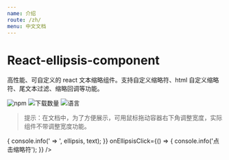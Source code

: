 ```yaml
---
name: 介绍
route: /zh/
menu: 中文文档
---
```



# React-ellipsis-component

高性能、可自定义的 react 文本缩略组件。支持自定义缩略符、html 自定义缩略符、尾文本过滤、缩略回调等功能。

![npm](https://img.shields.io/npm/v/react-ellipsis-component.svg) ![下载数量](https://img.shields.io/npm/dt/react-ellipsis-component.svg) ![语言](https://img.shields.io/badge/language-typescript-yellow.svg)

> 提示：在文档中，为了方便展示，可用鼠标拖动容器右下角调整宽度，实际组件不带调整宽度功能。

<Playground>
  <Ellipsis
    text="高性能、可自定义的 react 文本缩略组件。支持自定义缩略符、html 自定义缩略符、尾文本过滤、缩略回调等功能。"
    maxLine={1}
    ellipsisChar="...查看更多"
    endExcludes={['、', '。']}
    reflowOnResize={true}
    onReflow={(ellipsis, text) => {
      console.info(' => ', ellipsis, text);
    }}
    onEllipsisClick={() => {
      console.info('点击缩略符');
    }}
  />
</Playground>
